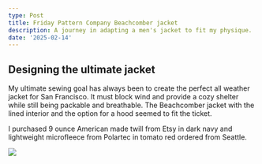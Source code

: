 ```yaml
---
type: Post
title: Friday Pattern Company Beachcomber jacket
description: A journey in adapting a men's jacket to fit my physique.
date: '2025-02-14'
---
```

## Designing the ultimate jacket

My ultimate sewing goal has always been to create the perfect all weather jacket for San Francisco. It must block wind and provide a cozy shelter while still being packable and breathable. The Beachcomber jacket with the lined interior and the option for a hood seemed to fit the ticket.

I purchased 9 ounce American made twill from Etsy in dark navy and lightweight microfleece from Polartec in tomato red ordered from Seattle.

![](/images/Screenshot%202025-02-14%20at%205.23.41%E2%80%AFPM.png)
